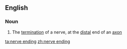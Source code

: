 ==English==

===Noun===
{{en-noun|sg=[[nerve]] [[ending]]}}

# The [[termination]] of a nerve, at the [[distal]] end of an [[axon]]

[[ta:nerve ending]]
[[zh:nerve ending]]